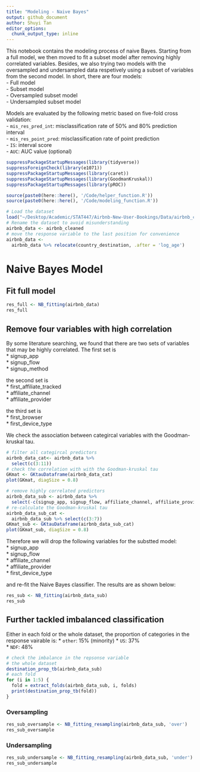 ```yaml
---
title: "Modeling - Naive Bayes"
output: github_document  
author: Shuyi Tan
editor_options: 
  chunk_output_type: inline
---
```


This notebook contains the modeling process of naive Bayes. Starting from a full model, we then moved to fit a subset model after removing highly correlated variables. Besides, we also trying two models with the oversampled and undersampled data respetively using a subset of variables from the second model. In short, there are four models:  
- Full model  
- Subset model  
- Oversampled subset model  
- Undersampled subset model  

Models are evaluated by the following metric based on five-fold cross validation:    
- `mis_res_pred_int`: misclassification rate of 50% and 80% prediction interval  
- `mis_res_point_pred`: misclassification rate of point prediction   
- `IS`: interval score  
- `AUC`:  AUC value (optional)  

```r
suppressPackageStartupMessages(library(tidyverse))
suppressForeignCheck(library(e1071))
suppressPackageStartupMessages(library(caret))
suppressPackageStartupMessages(library(GoodmanKruskal))
suppressPackageStartupMessages(library(pROC))
```


```r
source(paste0(here::here(), '/Code/helper_function.R'))
source(paste0(here::here(), '/Code/modeling_function.R'))
```


```r
# Load the dataset
load("~/Desktop/Academic/STAT447/Airbnb-New-User-Bookings/Data/airbnb_cleaned.Rdata")
# Rename the dataset to avoid misunderstanding 
airbnb_data <- airbnb_cleaned
# move the response variable to the last position for convenience
airbnb_data <-
  airbnb_data %>% relocate(country_destination, .after = 'log_age')
```



# Naive Bayes Model 

## Fit full model 
```r
res_full <- NB_fitting(airbnb_data)
res_full
```


## Remove four variables with high correlation 
By some literature searching, we found that there are two sets of variables that may be highly correlated. The first set is   
* signup_app  
* signup_flow  
* signup_method  


the second set is  
* first_affiliate_tracked  
* affiliate_channel  
* affiliate_provider  

the third set is  
* first_browser  
* first_device_type  

We check the association between categircal variables with the Goodman-kruskal tau. 

```r
# filter all categircal predictors 
airbnb_data_cat<- airbnb_data %>%
  select(c(3:11))
# check the correlation with with the Goodman-kruskal tau
GKmat <- GKtauDataframe(airbnb_data_cat)
plot(GKmat, diagSize = 0.8)
```

```r
# remove highly correlated predictors 
airbnb_data_sub <- airbnb_data %>% 
  select(-c(signup_app, signup_flow, affiliate_channel, affiliate_provider, first_device_type))
# re-calculate the Goodman-kruskal tau
airbnb_data_sub_cat <- 
  airbnb_data_sub %>% select(c(3:7))
GKmat_sub <- GKtauDataframe(airbnb_data_sub_cat)
plot(GKmat_sub, diagSize = 0.8)
```


Therefore we will drop the following variables for the substted model:    
* signup_app  
* signup_flow  
* affiliate_channel  
* affiliate_provider  
* first_device_type   


and re-fit the Naive Bayes classifier. The results are as shown below:  

```r
res_sub <- NB_fitting(airbnb_data_sub)
res_sub
```

## Further tackled imbalanced classification 
Either in each fold or the whole dataset, the proportion of categories in the response vairable is: 
* `other`: 15%  (minority)
* `US`: 37%  
* `NDF`:  48%  

```r
# check the imbalance in the repsonse variable
# the whole dataset
destination_prop_tb(airbnb_data_sub)
# each fold
for (i in 1:5) {
  fold = extract_folds(airbnb_data_sub, i, folds)
  print(destination_prop_tb(fold))
}
```

### Oversampling
```r
res_sub_oversample <- NB_fitting_resampling(airbnb_data_sub, 'over')
res_sub_oversample
```
### Undersampling 
```r
res_sub_undersample <- NB_fitting_resampling(airbnb_data_sub, 'under')
res_sub_undersample
```
